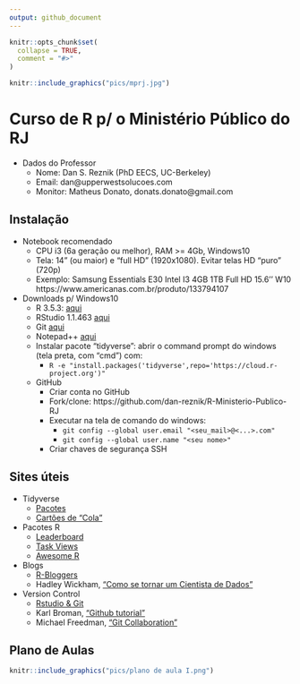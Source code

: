 ```yaml
---
output: github_document
---
```


<!-- README.md is generated from README.Rmd. Please edit that file -->

```r
knitr::opts_chunk$set(
  collapse = TRUE,
  comment = "#>"
)
```

```r
knitr::include_graphics("pics/mprj.jpg")
```

# Curso de R p/ o Ministério Público do RJ

* Dados do Professor
    + Nome: Dan S. Reznik (PhD EECS, UC-Berkeley) 
    + Email: dan@upperwestsolucoes.com
    + Monitor: Matheus Donato, donats.donato@gmail.com

## Instalação

* Notebook recomendado
    + CPU i3 (6a geração ou melhor), RAM >=  4Gb, Windows10  
    + Tela: 14” (ou maior) e "full HD" (1920x1080). Evitar telas HD “puro” (720p)
    + Exemplo: Samsung Essentials E30 Intel I3 4GB 1TB Full HD 15.6'' W10 https://www.americanas.com.br/produto/133794107

* Downloads p/ Windows10
    + R 3.5.3: [aqui](https://cran.r-project.org/bin/windows/base/)
    + RStudio 1.1.463 [aqui](https://download1.rstudio.org/RStudio-1.1.463.exe)
    + Git [aqui](https://git-scm.com/download/win)
    + Notepad++ [aqui](https://notepad-plus-plus.org/download/v7.6.4.html)
    + Instalar pacote “tidyverse”: abrir o command prompt do windows (tela preta, com "cmd") com:
        + `R -e "install.packages('tidyverse',repo='https://cloud.r-project.org')"`
    + GitHub
        + Criar conta no GitHub
        + Fork/clone: https://github.com/dan-reznik/R-Ministerio-Publico-RJ
        + Executar na tela de comando do windows:
            + `git config --global user.email "<seu_mail>@<...>.com"`
            + `git config --global user.name "<seu nome>"`
        + Criar chaves de segurança SSH

## Sites úteis

* Tidyverse
    + [Pacotes](https://www.tidyverse.org/packages/)
    + [Cartões de “Cola”](https://www.rstudio.com/resources/cheatsheets/)
* Pacotes R
    + [Leaderboard](https://www.rdocumentation.org/trends)
    + [Task Views](https://cran.r-project.org/web/views/)
    + [Awesome R](https://awesome-r.com/)
* Blogs
    + [R-Bloggers](https://www.r-bloggers.com/)
    + Hadley Wickham, ["Como se tornar um Cientista de Dados"](https://gist.github.com/hadley/820f09ded347c62c2864)
* Version Control
    + [Rstudio & Git](https://support.rstudio.com/hc/en-us/articles/200532077-Version-Control-with-Git-and-SVN)
    + Karl Broman, ["Github tutorial"](http://kbroman.org/github_tutorial/)
    + Michael Freedman, ["Git Collaboration"](http://slides.com/michaelfreeman/git-collaboration)

## Plano de Aulas

```r
knitr::include_graphics("pics/plano de aula I.png")
```